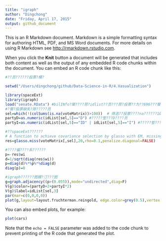 ```yaml
---
title: "igraph"
author: "Dingchong"
date: "Friday, April 17, 2015"
output: github_document
---
```


This is an R Markdown document. Markdown is a simple formatting syntax for authoring HTML, PDF, and MS Word documents. For more details on using R Markdown see <http://rmarkdown.rstudio.com>.

When you click the **Knit** button a document will be generated that includes both content as well as the output of any embedded R code chunks within the document. You can embed an R code chunk like this:

```r

#??员??????投票?模?

setwd("/Users/dingchong/github/Data-Science-in-R/4.Vasualization")

library(spaceExt)
library(igraph)
load("senate.RData") #bilINfo?榘????荩?idlist??员???荩?投票??为??696???榘???110????员??
#?瞥?投票缺失?隙?????员
sel=which(!(colSums(is.na(voteMatrix))>100))  # 筛选??投票????na??????100???幕?员
partyD=as.numeric(idList[sel,5]=="D") #?????堑???D????员
partyI=as.numeric(idList[sel,5]=="ID" | idList[sel,5]=="I") #?????堑???I????ID????员

#??spaceExt??????
# A function to achieve covariance selection by glasso with EM, missing data is allowed
res=glasso.miss(voteMatrix[,sel],20,rho=0.1,penalize.diagonal=FALSE)

#????偏????系??????
p=-res$wi
d=1/sqrt(diag(res$wi))
p=diag(d)%*%p%*%diag(d)
diag(p)=0

#igraph??????图模?汀???图
g=graph.adjacency((p>(0.055)),mode="undirected",diag=F)
V(g)$color=(partyD+2+partyI*2)
V(g)$label=idList[sel,3]
par(mar=c(0,0,0,0))
plot(g,layout=layout.fruchterman.reingold, edge.color=grey(0.5),vertex.size=10)

```

You can also embed plots, for example:

```r
plot(cars)
```

Note that the `echo = FALSE` parameter was added to the code chunk to prevent printing of the R code that generated the plot.

